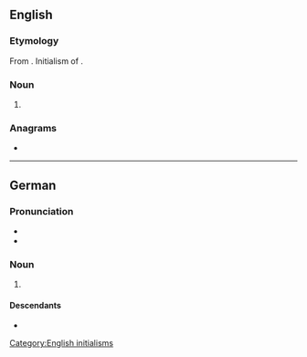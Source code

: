 ==English==

===Etymology===
From {{bor|en|de|EKG}}. Initialism of {{cog|de|Elektrokardiogramm|'''E'''lektro'''k'''ardio'''g'''ramm}}.

===Noun===
{{en-noun|?}}

# {{C|en|Electrocardiography}} {{lb|en|cardiology}} {{synonym of|en|ECG||{{l|en|electrocardiogram}}}}

===Anagrams===
* {{anagrams|en|a=egk|keg}}

[[Category:English initialisms]]

----

==German==

===Pronunciation===
* {{IPA|de|/ˌeːkaˈɡeː/}}
* {{audio|de|De-EKG.ogg|Audio}}

===Noun===
{{de-noun|n,-:s,s:-}}

# {{lb|de|cardiology}} {{abbreviation of|de|Elektrokardiogramm|t=[[ECG]], [[electrocardiogram]]}}

====Descendants====
* {{desc|en|EKG}}